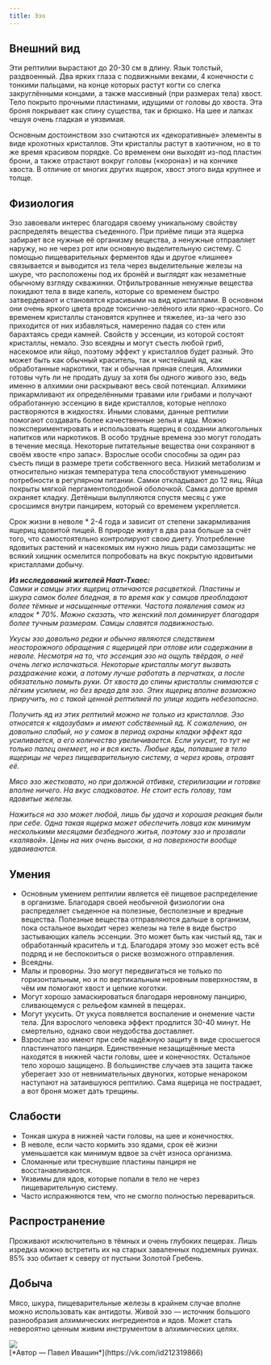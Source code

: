 ```yaml
---
title: Эзо
---
```



<ButtonCover src="pic.jpg" title="Эзо" author="Jesse Seiterä" authorHref="https://www.artstation.com/jesseseitera"/>


## Внешний вид
Эти рептилии вырастают до 20-30 см в длину. Язык толстый, раздвоенный. Два ярких глаза с подвижными веками, 4 конечности с тонкими пальцами, на конце которых растут когти со слегка закруглёнными концами, а также массивный (при размерах тела) хвост. Тело покрыто прочными пластинами, идущими от головы до хвоста. Эта броня покрывает как спину существа, так и брюшко. На шее и лапках чешуя очень гладкая и уязвимая. 

Основным достоинством эзо считаются их «декоративные» элементы в виде крохотных кристаллов. Эти кристаллы растут в хаотичном, но в то же время красивом порядке. Со временем они выходят из-под пластин брони, а также отрастают вокруг головы («корона») и на кончике хвоста. В отличие от многих других ящерок, хвост этого вида крупнее и толще.

## Физиология
Эзо завоевали интерес благодаря своему уникальному свойству распределять вещества съеденного. При приёме пищи эта ящерка забирает все нужные её организму вещества, а ненужные отправляет наружу, но не через рот или основную выделительную систему. С помощью пищеварительных ферментов яды и другое «лишнее» связывается и выводится из тела через выделительные железы на шкуре, что расположены под их бронёй и выглядят как незаметные обычному взгляду скважинки. Отфильтрованные ненужные вещества покидают тела в виде капель, которые со временем быстро затвердевают и становятся красивыми на вид кристаллами. В основном они очень яркого цвета вроде токсично-зелёного или ярко-красного. Со временем кристаллы становятся крупнее и тяжелее, из-за чего эзо приходится от них избавляться, намеренно падая со стен или барахтаясь среди камней.
Свойств у эссенции, из которой состоят кристаллы, немало. Эзо всеядны и могут съесть любой гриб, насекомое или яйцо, поэтому эффект у кристаллов будет разный. Это может быть как обычный краситель, так и чистейший яд, как обработанные наркотики, так и обычная пряная специя. Алхимики готовы чуть ли не продать душу за хотя бы одного живого эзо, ведь именно в алхимии они раскрывают весь свой потенциал. Алхимики прикармливают их определёнными травами или грибами и получают обработанную эссенцию в виде кристаллов, которые неплохо растворяются в жидкостях. Иными словами, данные рептилии помогают создавать более качественные зелья и яды. Можно поэкспериментировать и использовать ящериц в создании алкогольных напитков или наркотиков.
В особо трудные времена эзо могут голодать в течение месяца. Некоторые питательные вещества они сохраняют в своём хвосте «про запас». Взрослые особи способны за один раз съесть пищи в размере трети собственного веса. Низкий метаболизм и относительно низкая температура тела способствуют уменьшению потребности в регулярном питании. Самки откладывают до 12 яиц. Яйца покрыты мягкой пергаментоподобной оболочкой. Самка долгое время охраняет кладку. Детёныши вылупляются спустя месяц с уже сросшимся внутри панцирем, который со временем укрепляется.

Срок жизни в неволе * 2-4 года и зависит от степени закармливания ящериц ядовитой пищей.
В природе живут в два раза больше за счёт того, что самостоятельно контролируют свою диету. Употребление ядовитых растений и насекомых им нужно лишь ради самозащиты: не всякий хищник осмелится попробовать на вкус покрытую ядовитыми кристаллами добычу.

<BlockquoteBox text>

***Из исследований жителей Наат-Тхаес:***  
*Самки и самцы этих ящериц отличаются расцветкой. Пластины и шкура самок более бледная, в то время как у самцов преобладают более тёмные и насыщенные оттенки. Частота появления самок из кладок * 70%. Можно сказать, что женский пол доминирует благодаря более тучным размерам. Самцы славятся подвижностью.*

*Укусы эзо довольно редки и обычно являются следствием неосторожного обращения с ящерицей при отлове или содержании в неволе. Несмотря на то, что эссенция эзо на ощупь твёрдая, о неё очень легко испачкаться. Некоторые кристаллы могут вызвать раздражение кожи, а потому лучше работать в перчатках, а после обязательно помыть руки. От хвоста до спины кристаллы снимаются с лёгким усилием, но без вреда для эзо. Этих ящериц вполне возможно приручить, но с такой ценной рептилией по улице ходить небезопасно.*

*Получить яд из этих рептилий можно не только из кристаллов. Эзо относятся к «ядозубам» и имеют собственный яд. К сожалению, он довольно слабый, но у самок в период охраны кладки эффект яда усиливается, а его количество увеличивается. Если укусит, то тут не только палец онемеет, но и вся кисть. Любые яды, попавшие в тело ящерицы не через пищеварительную систему, а через кровь, отравят её.*

*Мясо эзо жестковато, но при должной отбивке, стерилизации и готовке вполне ничего. На вкус сладковатое. Не стоит есть голову, там ядовитые железы.*

*Нажиться на эзо может любой, лишь бы удача и хорошая реакция были при себе. Одна такая ящерка может обеспечить ловца как минимум несколькими месяцами безбедного житья, поэтому эзо и прозвали «халявой». Цены на них очень высоки, а на поверхности вообще удваиваются.*
</BlockquoteBox>

## Умения
* Основным умением рептилии является её пищевое распределение в организме. Благодаря своей необычной физиологии она распределяет съеденное на полезные, бесполезные и вредные вещества. Полезные вещества отправляются дальше в организм, пока остальное выходит через железы на теле в виде быстро застывающих капель эссенции. Это может быть как чистый яд, так и обработанный краситель и т.д. Благодаря этому эзо может есть всё подряд и не беспокоиться о риске возможного отправления.
* Всеядны.
* Малы и проворны. Эзо могут передвигаться не только по горизонтальным, но и по вертикальным неровным поверхностям, в чём им помогают хвост и цепкие коготки.
* Могут хорошо замаскироваться благодаря неровному панцирю, сливающемуся с рельефом камней в пещерах.
* Могут укусить. От укуса появляется воспаление и онемение части тела. Для взрослого человека эффект продлится 30-40 минут. Не смертельно, однако свои неудобства доставляет.
* Взрослые эзо имеют при себе надёжную защиту в виде сросшегося пластинчатого панциря. Единственные незащищённые места находятся в нижней части головы, шее и конечностях. Остальное тело хорошо защищено. В большинстве случаев эта защита также уберегает эзо от невнимательных двуногих, которые ненароком наступают на затаившуюся рептилию. Сама ящерица не пострадает, а вот броня может дать трещины.

## Слабости
* Тонкая шкура в нижней части головы, на шее и конечностях.
* В неволе, если часто кормить эзо ядами, срок её жизни уменьшается как минимум вдвое за счёт износа организма.
* Сломанные или треснувшие пластины панциря не восстанавливаются.
* Уязвимы для ядов, которые попали в тело не через пищеварительную систему.
* Часто испражняются тем, что не смогло полностью перевариться.

## Распространение
Проживают исключительно в тёмных и очень глубоких пещерах. Лишь изредка можно встретить их на старых заваленных подземных руинах. 85% эзо обитает к северу от пустыни Золотой Гребень.

## Добыча
Мясо, шкура, пищеварительные железы в крайнем случае вполне можно использовать как антидоты. Живой эзо — источник большого разнообразия алхимических ингредиентов и ядов. Может стать невероятно ценным живим инструментом в алхимических целях.

<img src="pic2.jpg" />
<div right>
[*Автор — Павел Ивашин*](https://vk.com/id212319866)
</div>
